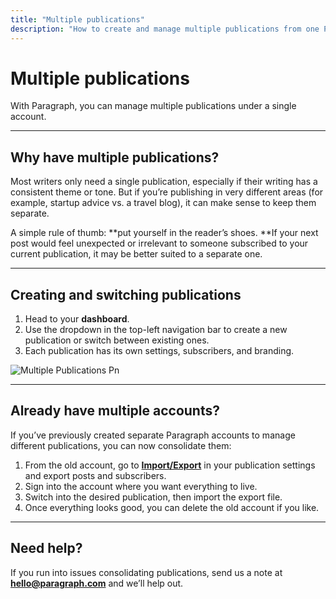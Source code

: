 ```yaml
---
title: "Multiple publications"
description: "How to create and manage multiple publications from one Paragraph account."
---
```


# Multiple publications

With Paragraph, you can manage multiple publications under a single account.

---

## Why have multiple publications?

Most writers only need a single publication, especially if their writing has a consistent theme or tone. But if you’re publishing in very different areas (for example, startup advice vs. a travel blog), it can make sense to keep them separate.

A simple rule of thumb: \*\*put yourself in the reader’s shoes. \*\*If your next post would feel unexpected or irrelevant to someone subscribed to your current publication, it may be better suited to a separate one.

---

## Creating and switching publications

1. Head to your **dashboard**.
2. Use the dropdown in the top-left navigation bar to create a new publication or switch between existing ones.
3. Each publication has its own settings, subscribers, and branding.

![Multiple Publications Pn](/images/multiple-publications.png)

---

## Already have multiple accounts?

If you’ve previously created separate Paragraph accounts to manage different publications, you can now consolidate them:

1. From the old account, go to [**Import/Export**](https://paragraph.com/settings/publication/import-export) in your publication settings and export posts and subscribers.
2. Sign into the account where you want everything to live.
3. Switch into the desired publication, then import the export file.
4. Once everything looks good, you can delete the old account if you like.

---

## Need help?

If you run into issues consolidating publications, send us a note at [**hello@paragraph.com**](mailto:hello@paragraph.com) and we’ll help out.